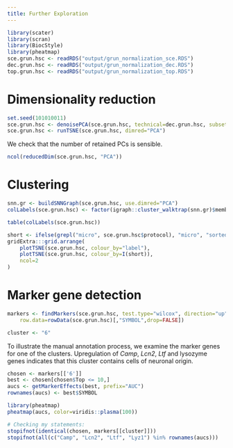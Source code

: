 ```yaml
---
title: Further Exploration
---
```


```r
library(scater)
library(scran)
library(BiocStyle)
library(pheatmap)
sce.grun.hsc <- readRDS("output/grun_normalization_sce.RDS")
dec.grun.hsc <- readRDS("output/grun_normalization_dec.RDS")
top.grun.hsc <- readRDS("output/grun_normalization_top.RDS")
```

# Dimensionality reduction

```r
set.seed(101010011)
sce.grun.hsc <- denoisePCA(sce.grun.hsc, technical=dec.grun.hsc, subset.row=top.grun.hsc)
sce.grun.hsc <- runTSNE(sce.grun.hsc, dimred="PCA")
```

We check that the number of retained PCs is sensible.

```r
ncol(reducedDim(sce.grun.hsc, "PCA"))
```

# Clustering

```r
snn.gr <- buildSNNGraph(sce.grun.hsc, use.dimred="PCA")
colLabels(sce.grun.hsc) <- factor(igraph::cluster_walktrap(snn.gr)$membership)
```

```r
table(colLabels(sce.grun.hsc))
```

```r
short <- ifelse(grepl("micro", sce.grun.hsc$protocol), "micro", "sorted")
gridExtra:::grid.arrange(
    plotTSNE(sce.grun.hsc, colour_by="label"),
    plotTSNE(sce.grun.hsc, colour_by=I(short)),
    ncol=2
)
```

# Marker gene detection

```r
markers <- findMarkers(sce.grun.hsc, test.type="wilcox", direction="up",
    row.data=rowData(sce.grun.hsc)[,"SYMBOL",drop=FALSE])
```

```r
cluster <- "6"
```

To illustrate the manual annotation process, we examine the marker genes for one of the clusters.
Upregulation of _Camp_, _Lcn2_, _Ltf_ and lysozyme genes indicates that this cluster contains cells of neuronal origin.

```r
chosen <- markers[['6']]
best <- chosen[chosen$Top <= 10,]
aucs <- getMarkerEffects(best, prefix="AUC")
rownames(aucs) <- best$SYMBOL

library(pheatmap)
pheatmap(aucs, color=viridis::plasma(100))
```

```r
# Checking my statements:
stopifnot(identical(chosen, markers[[cluster]]))
stopifnot(all(c("Camp", "Lcn2", "Ltf", "Lyz1") %in% rownames(aucs)))
```

